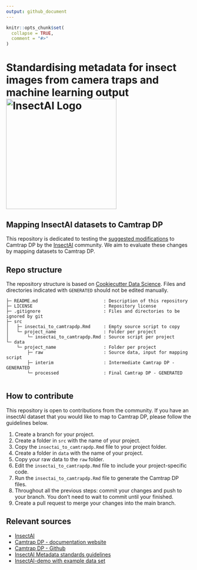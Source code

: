 ```yaml
---
output: github_document
---
```


<!-- README.md is generated from README.Rmd. Please edit that file -->

```r
knitr::opts_chunk$set(
  collapse = TRUE,
  comment = "#>"
)
```

# Standardising metadata for insect images from camera traps and machine learning output <img src="logo/insectAI.svg" alt="InsectAI Logo" width="300"/>

## Mapping InsectAI datasets to Camtrap DP

This repository is dedicated to testing the [suggested modifications](https://docs.google.com/document/d/1L6m0Z5kQDzlh2m68XGI1M6btXrI-xApqqgOhlzgxhRY/edit?tab=t.0) to Camtrap DP by the [InsectAI](https://insect.ai/) community. We aim to evaluate these changes by mapping datasets to Camtrap DP.

## Repo structure

The repository structure is based on [Cookiecutter Data Science](http://drivendata.github.io/cookiecutter-data-science/). Files and directories indicated with `GENERATED` should not be edited manually.

```
├─ README.md                         : Description of this repository
├─ LICENSE                           : Repository license
├─ .gitignore                        : Files and directories to be ignored by git
├─ src
│   ├─ insectai_to_camtrapdp.Rmd     : Empty source script to copy
│   └─ project_name                  : Folder per project
│       └─ insectai_to_camtrapdp.Rmd : Source script per project
└─ data
    └─ project_name                  : Folder per project
        ├─ raw                       : Source data, input for mapping script
        ├─ interim                   : Intermediate Camtrap DP - GENERATED
        └─ processed                 : Final Camtrap DP - GENERATED


```

## How to contribute

This repository is open to contributions from the community. If you have an insectAI dataset that you would like to map to Camtrap DP, please follow the guidelines below.

1. Create a branch for your project.
2. Create a folder in `src` with the name of your project.
3. Copy the `insectai_to_camtrapdp.Rmd` file to your project folder.
4. Create a folder in `data` with the name of your project.
5. Copy your raw data to the `raw` folder.
6. Edit the `insectai_to_camtrapdp.Rmd` file to include your project-specific code.
7. Run the `insectai_to_camtrapdp.Rmd` file to generate the Camtrap DP files.
8. Throughout all the previous steps: commit your changes and push to your branch. You don't need to wait to commit until your finished.
9. Create a pull request to merge your changes into the main branch.


## Relevant sources

- [InsectAI](https://insect.ai/)
- [Camtrap DP - documentation website](https://camtrap-dp.tdwg.org/)
- [Camtrap DP - Github](https://github.com/tdwg/camtrap-dp)
- [InsectAI Metadata standards guidelines](https://docs.google.com/document/d/1L6m0Z5kQDzlh2m68XGI1M6btXrI-xApqqgOhlzgxhRY/edit?tab=t.0)
- [InsectAI-demo with example data set](https://github.com/cpadubidri/insectAI-demo)